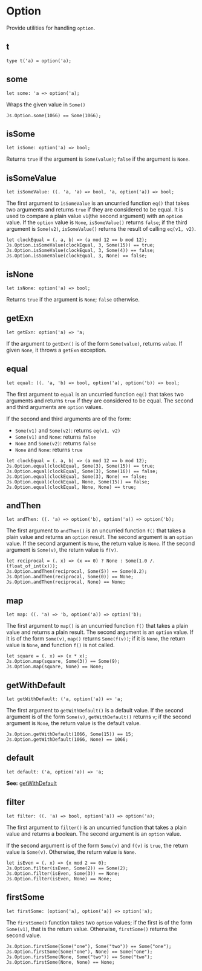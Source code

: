 
# Option

<ApiIntro>

Provide utilities for handling `option`.

</ApiIntro>

## t

```re sig
type t('a) = option('a);
```

## some

```re sig
let some: 'a => option('a);
```
Wraps the given value in `Some()`

```re example
Js.Option.some(1066) == Some(1066);
```

## isSome

```re sig
let isSome: option('a) => bool;
```

Returns `true` if the argument is `Some(value)`; `false` if the argument is `None`.

## isSomeValue

```re sig
let isSomeValue: ((. 'a, 'a) => bool, 'a, option('a)) => bool;
```

The first argument to `isSomeValue` is an uncurried function `eq()` that takes two arguments and returns `true` if they are considered to be equal. It is used to compare a plain value `v1`(the second argument) with an `option` value. If the `option` value is `None`, `isSomeValue()` returns `false`; if the third argument is `Some(v2)`, `isSomeValue()` returns the result of calling `eq(v1, v2)`.

```re example
let clockEqual = (. a, b) => (a mod 12 == b mod 12);
Js.Option.isSomeValue(clockEqual, 3, Some(15)) == true;
Js.Option.isSomeValue(clockEqual, 3, Some(4)) == false;
Js.Option.isSomeValue(clockEqual, 3, None) == false;
```

## isNone

```re sig
let isNone: option('a) => bool;
```

Returns `true` if the argument is `None`; `false` otherwise.

## getExn

```re sig
let getExn: option('a) => 'a;
```

If the argument to `getExn()` is of the form `Some(value)`, returns `value`. If given `None`, it throws a `getExn` exception.

## equal

```re sig
let equal: ((. 'a, 'b) => bool, option('a), option('b)) => bool;
```

The first argument to `equal` is an uncurried function `eq()` that takes two arguments and returns `true` if they are considered to be equal. The second and third arguments are `option` values. 

If the second and third arguments are of the form:

* `Some(v1)` and `Some(v2)`: returns `eq(v1, v2)`
* `Some(v1)` and `None`: returns `false`
* `None` and `Some(v2)`: returns `false`
* `None` and `None`: returns `true`

```re example
let clockEqual = (. a, b) => (a mod 12 == b mod 12);
Js.Option.equal(clockEqual, Some(3), Some(15)) == true;
Js.Option.equal(clockEqual, Some(3), Some(16)) == false;
Js.Option.equal(clockEqual, Some(3), None) == false;
Js.Option.equal(clockEqual, None, Some(15)) == false;
Js.Option.equal(clockEqual, None, None) == true;
```

## andThen

```re sig
let andThen: ((. 'a) => option('b), option('a)) => option('b);
```

The first argument to `andThen()` is an uncurried function `f()` that takes a plain value and returns an `option` result. The second argument is an `option` value. If the second argument is `None`, the return value is `None`. If the second argument is `Some(v)`, the return value is `f(v)`.

```re example
let reciprocal = (. x) => (x == 0) ? None : Some(1.0 /. (float_of_int(x)));
Js.Option.andThen(reciprocal, Some(5)) == Some(0.2);
Js.Option.andThen(reciprocal, Some(0)) == None;
Js.Option.andThen(reciprocal, None) == None;
```

## map

```re sig
let map: ((. 'a) => 'b, option('a)) => option('b);
```

The first argument to `map()` is an uncurried function `f()` that takes a plain value and returns a plain result. The second argument is an `option` value. If it is of the form `Some(v)`, `map()` returns `Some(f(v))`; if it is `None`, the return value is `None`, and function `f()` is not called.

```re example
let square = (. x) => (x * x);
Js.Option.map(square, Some(3)) == Some(9);
Js.Option.map(square, None) == None;
```

## getWithDefault

```re sig
let getWithDefault: ('a, option('a)) => 'a;
```

The first argument to `getWithDefault()` is a default value. If the second argument is of the form `Some(v)`, `getWithDefault()` returns `v`; if the second argument is `None`, the return value is the default value.

```re example
Js.Option.getWithDefault(1066, Some(15)) == 15;
Js.Option.getWithDefault(1066, None) == 1066;
```

## default

```re sig
let default: ('a, option('a)) => 'a;
```

**See:** [getWithDefault](#getWithDefault)

## filter

```re sig
let filter: ((. 'a) => bool, option('a)) => option('a);
```

The first argument to `filter()` is an uncurried function that takes a plain value and returns a boolean. The second argument is an `option` value. 

If the second argument is of the form `Some(v)` and `f(v)` is `true`, 
the return value is `Some(v)`. Otherwise, the return value is `None`.

```re example
let isEven = (. x) => {x mod 2 == 0};
Js.Option.filter(isEven, Some(2)) == Some(2);
Js.Option.filter(isEven, Some(3)) == None;
Js.Option.filter(isEven, None) == None;
```

## firstSome

```re sig
let firstSome: (option('a), option('a)) => option('a);
```

The `firstSome()` function takes two `option` values; if the first is of the form `Some(v1)`, that is the return value. Otherwise, `firstSome()` returns the second value.

```re example
Js.Option.firstSome(Some("one"), Some("two")) == Some("one");
Js.Option.firstSome(Some("one"), None) == Some("one");
Js.Option.firstSome(None, Some("two")) == Some("two");
Js.Option.firstSome(None, None) == None;
```
